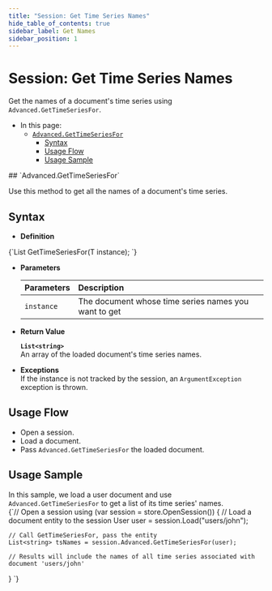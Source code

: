 ```yaml
---
title: "Session: Get Time Series Names"
hide_table_of_contents: true
sidebar_label: Get Names
sidebar_position: 1
---
```



# Session: Get Time Series Names
<Admonition type="note" title="Note">

Get the names of a document's time series using 
`Advanced.GetTimeSeriesFor`.  

* In this page:  
   * [`Advanced.GetTimeSeriesFor`](../../../../../document-extensions/timeseries/client-api/session/get/get-names.mdx#advancedgettimeseriesfor)  
      * [Syntax](../../../../../document-extensions/timeseries/client-api/session/get/get-names.mdx#syntax)  
      * [Usage Flow](../../../../../document-extensions/timeseries/client-api/session/get/get-names.mdx#usage-flow)  
      * [Usage Sample](../../../../../document-extensions/timeseries/client-api/session/get/get-names.mdx#usage-sample)  

</Admonition>
## `Advanced.GetTimeSeriesFor`

Use this method to get all the names of a document's time series.  



## Syntax

* **Definition**  
<TabItem value="json" label="json">
<CodeBlock language="json">
{`List<string> GetTimeSeriesFor<T>(T instance);
`}
</CodeBlock>
</TabItem>

* **Parameters**  

    | Parameters | Description |
    |:-------------|:-------------|
    | `instance` | The document whose time series names you want to get |

* **Return Value**  
     
     **`List<string>`**  
     An array of the loaded document's time series names.  

* **Exceptions**  
  If the instance is not tracked by the session, an `ArgumentException` exception is thrown.  



## Usage Flow

* Open a session.  
* Load a document.  
* Pass `Advanced.GetTimeSeriesFor` the loaded document.  



## Usage Sample

In this sample, we load a user document and use `Advanced.GetTimeSeriesFor` 
to get a list of its time series' names.  
<TabItem value="timeseries_region_Retrieve-TimeSeries-Names" label="timeseries_region_Retrieve-TimeSeries-Names">
<CodeBlock language="csharp">
{`// Open a session
using (var session = store.OpenSession())
\{
    // Load a document entity to the session
    User user = session.Load<User>("users/john");
    
    // Call GetTimeSeriesFor, pass the entity
    List<string> tsNames = session.Advanced.GetTimeSeriesFor(user);
    
    // Results will include the names of all time series associated with document 'users/john'
\}
`}
</CodeBlock>
</TabItem>  



